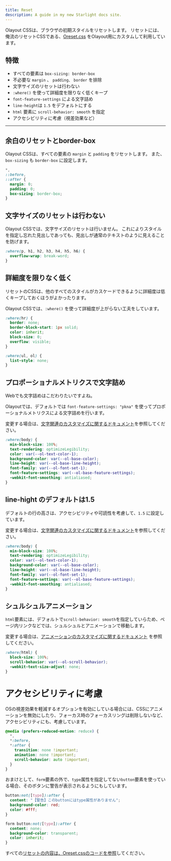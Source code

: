 ```yaml
---
title: Reset
description: A guide in my new Starlight docs site.
---
```


Olayout CSSは、ブラウザの初期スタイルをリセットします。
リセットには、俺流のリセットCSSである、[Oreset.css](https://github.com/hilosiva/oreset.css) をOlayout用にカスタムして利用しています。

## 特徴
- すべての要素は `box-sizing: border-box`
- 不必要な `margin` 、 `padding、` `border` を排除
- 文字サイズのリセットは行わない
- `:where()` を使って詳細度を限りなく低くキープ
- `font-feature-settings` による文字詰め
- `line-height`は `1.5` をデフォルトにする
- `html` 要素に `scroll-behavior: smooth` を指定
- アクセシビリティに考慮（視差効果など）



---

## 余白のリセットとborder-box

Olayout CSSは、すべての要素の `margin` と `padding` をリセットします。
また、`box-sizing` も `border-box` に設定します。

```css
*,
::before,
::after {
  margin: 0;
  padding: 0;
  box-sizing: border-box;
}
```


## 文字サイズのリセットは行わない

Olayout CSSでは、文字サイズのリセットは行いません。
これによりスタイルを指定し忘れた見出しであっても、見出しが通常のテキストのように見えることを防げます。


```css
:where(p, h1, h2, h3, h4, h5, h6) {
  overflow-wrap: break-word;
}
```



## 詳細度を限りなく低く
リセットのCSSは、他のすべてのスタイルがカスケードできるように詳細度は低くキープしておくほうがよかったります。

Olayout CSSでは、`:where()` を使って詳細度が上がらない工夫をしています。


```css ":where(hr)" ":where(ul, ol)"
:where(hr) {
  border: none;
  border-block-start: 1px solid;
  color: inherit;
  block-size: 0;
  overflow: visible;
}

:where(ul, ol) {
  list-style: none;
}

```



## プロポーショナルメトリクスで文字詰め

Webでも文字詰めはこだわりたいですよね。

Olayoutでは、デフォルトでは `font-feature-settings: "pkna"` を使ってプロポーショナルメトリクスによる文字詰めを行います。

変更する場合は、[文字関連のカスタマイズに関するドキュメント](/olayout-docs/guides/configuration/#typos)を参照してください。

```css {8}
:where(body) {
  min-block-size: 100%;
  text-rendering: optimizeLegibility;
  color: var(--ol-text-color-1);
  background-color: var(--ol-base-color);
  line-height: var(--ol-base-line-height);
  font-family: var(--ol-font-set-1);
  font-feature-settings: var(--ol-base-feature-settings);
  -webkit-font-smoothing: antialiased;
}
```


## line-hight のデフォルトは1.5

デフォルトの行の高さは、アクセシビリティや可読性を考慮して、`1.5` に設定しています。

変更する場合は、[文字関連のカスタマイズに関するドキュメント](/olayout-docs/guides/configuration/#typos)を参照してください。

```css {6}
:where(body) {
  min-block-size: 100%;
  text-rendering: optimizeLegibility;
  color: var(--ol-text-color-1);
  background-color: var(--ol-base-color);
  line-height: var(--ol-base-line-height);
  font-family: var(--ol-font-set-1);
  font-feature-settings: var(--ol-base-feature-settings);
  -webkit-font-smoothing: antialiased;
}
```


## シュルシュルアニメーション

`html`要素には、デフォルトで`scroll-behavior: smooth`を指定していらため、ページ内リンクなどでは、シュルシュルとアニメーションで移動します。

変更する場合は、[アニメーションのカスタマイズに関するドキュメント](/olayout-docs/guides/configuration/#animations) を参照してください。

```css {3}
:where(html) {
  block-size: 100%;
  scroll-behavior: var(--ol-scroll-behavior);
  -webkit-text-size-adjust: none;
}
```


# アクセシビリティに考慮

OSの視差効果を軽減するオプションを有効にしている場合には、CSSにアニメーションを無効にしたり、フォーカス時のフォーカスリングは削除しないなど、アクセシビリティにも、考慮しています。

```css
@media (prefers-reduced-motion: reduce) {
  *,
  *:before,
  *:after {
    transition: none !important;
    animation: none !important;
    scroll-behavior: auto !important;
  }
}
```


おまけとして、`form`要素の外で、`type`属性を指定してない`button`要素を使っている場合、そのボタンに警告が表示されるようにもしています。


```css
button:not([type]):after {
  content: "【警告】このbuttonにはtype属性がありません";
  background-color: red;
  color: #fff;
}

form button:not([type]):after {
  content: none;
  background-color: transparent;
  color: inherit;
}
```

すべての[リセットの内容は、Oreset.cssのコードを参照](https://github.com/hilosiva/oreset.css/blob/master/css/oreset.css)してください。

